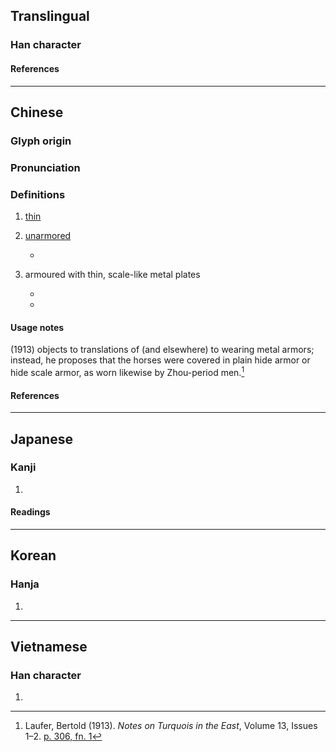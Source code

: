 {{character info}}
==Translingual==

===Han character===
{{Han char|rn=9|rad=人|as=08|sn=10|four=23253|canj=OII|ids=⿰亻戔}}

====References====
{{Han ref|kx=0106.110|dkj=00727|dj=0226.060|hdz=10174.010|uh=4FF4}}

----

==Chinese==
{{zh-forms}}

===Glyph origin===
{{Han etym}}

===Pronunciation===
{{zh-pron
|m=jiàn
|c=cin5,zin1
|mn=chián
|mc=y
|oc=y
|ma=
|cat=a
}}

===Definitions===
{{zh-hanzi}}

# [[thin]]
# {{lb|zh|obsolete}} [[unarmored]]
#* {{zh-x|甲 不 堅 密，與 俴{jiàn} 者 同-實；|If shields are not strong and tightly woven, it is the same as being '''without armor'''.|ref=Guanzi}}
# {{lb|zh|obsolete}} armoured with thin, scale-like metal plates
#* {{zh-x|俴{jiàn}-駟 孔 羣{qún}|His '''mail-covered''' team moves in great harmony|ref=Shijing}}
#* {{zh-x|俴{jiàn}-駟，四-馬 皆 以 淺薄 之 金 為 甲。欲 其 輕 而 易 於 馬 之 旋 習 也。|'''Jiànsì ("俴駟")''': all four horses are armoured by thin metal plates; horses need to be light as well as easily steered and trained.|ref=朱熹 {{w|Zhu Xi}},《詩經集傳》''Composite Commentaries on the Classic of Poetry'', volume 3[https://ctext.org/library.pl?if=gb&file=5579&page=68]}}

====Usage notes====
{{w|Bertold Laufer}} (1913) objects to translations of {{zh-l|俴|tr=jiàn}} (and {{zh-l|介}} elsewhere) to wearing metal armors; instead, he proposes that the horses were covered in plain hide armor or hide scale armor, as worn likewise by Zhou-period men.<ref>Laufer, Bertold (1913). ''Notes on Turquois in the East'', Volume 13, Issues 1–2. [https://books.google.com/books?id=uu0SAAAAYAAJ&pg=PA306#v=onepage&q&f=false p. 306, fn. 1]</ref> 

====References====
<references/>

----

==Japanese==

===Kanji===
{{ja-kanji|grade=|rs=人08}}

# {{rfdef|ja|sort=人08}}

====Readings====
{{ja-readings
|on=せん, ぜん
|kun=あさい, はだか
}}

----

==Korean==

===Hanja===
{{ko-hanja|천}}

# {{rfdef|ko|sort=人08}}

----

==Vietnamese==

===Han character===
{{vi-readings|rs=人08|reading=kiến, tiễn}}

# {{rfdef|vi|sort=人08}}